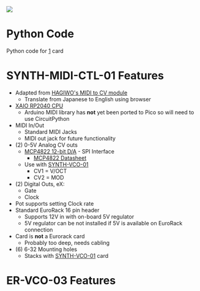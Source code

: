 <img src="http://land-boards.com/blwiki/images/5/5f/SYNTH-MIDI_CTL-01_REV1_FRONT_3D.png"></img>

= Python Code =

Python code for [http://land-boards.com/blwiki/index.php?title=SYNTH-MIDI-CTL-01] card

= SYNTH-MIDI-CTL-01 Features =

* Adapted from [https://note.com/solder_state/n/n17e028497eba HAGIWO's MIDI to CV module]
** Translate from Japanese to English using browser
* [http://land-boards.com/blwiki/index.php?title=QT_Py_(RP2040_based) XAIO RP2040 CPU]
** Arduino MIDI library has '''not''' yet been ported to Pico so will need to use CircuitPython
* MIDI In/Out
** Standard MIDI Jacks
** MIDI out jack for future functionality
* (2) 0-5V Analog CV outs
** [https://www.mouser.com/ProductDetail/Microchip-Technology-Atmel/MCP4822-E-P?qs=sGAEpiMZZMtgJDuTUz7Xu5a0A%252BlHhkxt3QSpqvc4zyk%3D MCP4822 12-bit D/A] - SPI Interface
*** [https://www.mouser.com/datasheet/2/268/21953a-8929.pdf MCP4822 Datasheet]
** Use with [[SYNTH-VCO-01]]
*** CV1 = V/OCT
*** CV2 = MOD
* (2) Digital Outs, eX:
** Gate
** Clock
* Pot supports setting Clock rate
* Standard EuroRack 16 pin header
** Supports 12V in with on-board 5V regulator
** 5V regulator can be not installed if 5V is available on EuroRack connection
* Card is '''not''' a Eurorack card
** Probably too deep, needs cabling
* (6) 6-32 Mounting holes
** Stacks with [[SYNTH-VCO-01]] card

= ER-VCO-03 Features =
